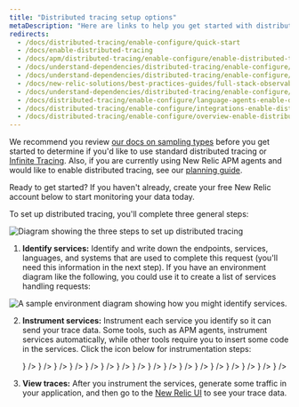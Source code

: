 ```yaml
---
title: "Distributed tracing setup options"
metaDescription: "Here are links to help you get started with distributed tracing"
redirects:
  - /docs/distributed-tracing/enable-configure/quick-start
  - /docs/enable-distributed-tracing
  - /docs/apm/distributed-tracing/enable-configure/enable-distributed-tracing
  - /docs/understand-dependencies/distributed-tracing/enable-configure/apm-enable-distributed-tracing
  - /docs/understand-dependencies/distributed-tracing/enable-configure/enable-distributed-tracing
  - /docs/new-relic-solutions/best-practices-guides/full-stack-observability/best-practices-enable-distributed-tracing
  - /docs/understand-dependencies/distributed-tracing/enable-configure/language-agents-enable-distributed-tracing
  - /docs/distributed-tracing/enable-configure/language-agents-enable-distributed-tracing
  - /docs/distributed-tracing/enable-configure/integrations-enable-distributed-tracing
  - /docs/distributed-tracing/enable-configure/overview-enable-distributed-tracing
---
```




















We recommend you review [our docs on sampling types](/docs/distributed-tracing/concepts/how-new-relic-distributed-tracing-works) before you get started to determine if you'd like to use standard distributed tracing or [Infinite Tracing](/docs/distributed-tracing/infinite-tracing/introduction-infinite-tracing). Also, if you are currently using New Relic APM agents and would like to enable distributed tracing, see our [planning guide](/docs/distributed-tracing/concepts/distributed-tracing-planning-guide).

Ready to get started? If you haven't already, create your free New Relic account below to start monitoring your data today.
<InlineSignup/>

To set up distributed tracing, you'll complete three general steps:

<img
  title="Diagram showing the three steps to set up distributed tracing."
  alt="Diagram showing the three steps to set up distributed tracing"
  src={distributedtracingHighLevelDistTr}
/>

1. **Identify services:** Identify and write down the endpoints, services, languages, and systems that are used to complete this request (you'll need this information in the next step). If you have an environment diagram like the following, you could use it to create a list of services handling requests:

<img
  title="A sample environment diagram showing how you might identify services."
  alt="A sample environment diagram showing how you might identify services."
  src={distributedtracingDistributedTracingMap}
/>

2. **Instrument services:** Instrument each service you identify so it can send your trace data. Some tools, such as APM agents, instrument services automatically, while other tools require you to insert some code in the services. Click the icon below for instrumentation steps:

    <TechTileGrid>
      <TechTile
        name="Android mobile monitoring"
        to="/docs/mobile-monitoring/new-relic-mobile-android/get-started/new-relic-mobile-and-dt"
        icon={<img src={distributedtracingMobilemonitoring} alt="New Relic Android Mobile"/>}
      />
      <TechTile
        name="APM: C"
        to="/docs/apm/agents/c-sdk/instrumentation/distributed-tracing-c-sdk"
        icon={<img src={distributedtracingC} alt="C"/>}
      />
      <TechTile
        name="APM: Golang"
        to="/docs/apm/agents/go-agent/configuration/distributed-tracing-go-agent"
        icon={<img src={distributedtracingGo} alt="Golang"/>}
      />
      <TechTile
        name="APM: Java"
        to="/docs/apm/agents/java-agent/configuration/distributed-tracing-java-agent"
        icon={<img src={distributedtracingJava} alt="Java"/>}
      />
      <TechTile
        name="APM: .NET"
        to="/docs/apm/agents/net-agent/configuration/distributed-tracing-net-agent"
        icon={<img src={distributedtracingDotnet} alt=".NET"/>}
      />
      <TechTile
        name="APM: Node.js"
        to="/docs/apm/agents/nodejs-agent/installation-configuration/distributed-tracing-nodejs-agent"
        icon={<img src={distributedtracingNodejs} alt="Node.js"/>}
      />
      <TechTile
        name="APM: PHP"
        to="/docs/apm/agents/php-agent/configuration/distributed-tracing-php-agent"
        icon={<img src={distributedtracingPhp} alt="PHP"/>}
      />
      <TechTile
        name="APM: Python"
        to="/docs/apm/agents/python-agent/configuration/distributed-tracing-python-agent"
        icon={<img src={distributedtracingPython} alt="Python"/>}
      />
      <TechTile
        name="APM: Ruby"
        to="/docs/apm/agents/ruby-agent/configuration/distributed-tracing-ruby-agent"
        icon={<img src={distributedtracingRuby} alt="Ruby"/>}
      />
      <TechTile
        name="AWS Lambda Functions"
        to="/docs/serverless-function-monitoring/aws-lambda-monitoring/enable-lambda-monitoring/configure-serverless-monitoring-aws-lambda"
        icon={<img src={distributedtracingAwsLambda} alt="AWS Lambda Functions"/>}
      />
      <TechTile
        name="AWS X-Ray"
        to="/docs/integrations/amazon-integrations/aws-integrations-list/aws-x-ray-monitoring-integration"
        icon={<img src={distributedtracingAwsXray} alt="AWS X-Ray"/>}
      />
      <TechTile
        name="Browser monitoring"
        to="/docs/browser/new-relic-browser/browser-pro-features/browser-data-distributed-tracing"
        icon={<img src={distributedtracingBrowser} alt="New Relic Browser"/>}
      />
      <TechTile
        name="iOS mobile monitoring"
        to="/docs/mobile-monitoring/new-relic-mobile-ios/get-started/new-relic-ios-and-dt"
        icon={<img src={distributedtracingMobilemonitoring} alt="New Relic iOS Mobile"/>}
      />
      <TechTile
        name="Kamon"
        to="/docs/integrations/open-source-telemetry-integrations/kamon/kamon-reporter"
        icon={<img src={distributedtracingKamon} alt="Kamon"/>}
      />
      <TechTile
        name="OpenTelemetry"
        to="/docs/integrations/open-source-telemetry-integrations/opentelemetry/opentelemetry-quick-start"
        icon={<img src={distributedtracingOpenTelemetry} alt="OpenTelemetry"/>}
      />
      <TechTile
        name="Trace API: generic format"
        to="/docs/understand-dependencies/distributed-tracing/trace-api/report-new-relic-format-traces-trace-api"
        icon={<img src={distributedtracingNewRelicOld} alt="New Relic format: use your own integration"/>}
      />
      <TechTile
        name="Trace API: Zipkin format"
        to="/docs/understand-dependencies/distributed-tracing/trace-api/report-zipkin-format-traces-trace-api"
        icon={<img src={distributedtracingZipkin} alt="Zipkin format custom integration"/>}
      />
    </TechTileGrid>

3. **View traces:** After you instrument the services, generate some traffic in your application, and then go to the [New Relic UI](https://one.newrelic.com/launcher/distributed-tracing.launcher) to see your trace data.
